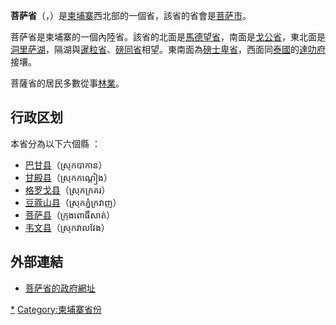 {{Unreferenced|time=2019-01-14T15:30:40+00:00}}
<!-- {{coor title dms|11|23|57|N|103|29|41|E|region:KH}}
//-->
{{Infobox Cambodian Province|
name = 菩萨省|
Provincial Capital = [[菩萨市|菩萨市]]|
khmer = ពោធិ៍សាត់|
area = 12,692|
population = 360,445|
population_as_of = 1998|
density = 28.4|
isocode = KH-15|
mapimage = Cambodia Pursat locator map.svg
}}

'''菩萨省'''（{{lang-km|ខេត្តពោធិ៍សាត់}}，{{IPA-km|kʰaet poː sat}}）是[[柬埔寨|柬埔寨]]西北部的一個省，該省的省會是[[菩萨市|菩萨市]]。

菩萨省是柬埔寨的一個內陸省。該省的北面是[[馬德望省|馬德望省]]，南面是[[戈公省|戈公省]]，東北面是[[洞里萨湖|洞里萨湖]]，隔湖與[[暹粒省|暹粒省]]、[[磅同省|磅同省]]相望。東南面為[[磅士卑省|磅士卑省]]，西面同[[泰國|泰國]]的[[達叻府|達叻府]]接壤。

菩薩省的居民多數從事[[林業|林業]]。

==行政区划==
本省分為以下六個縣<!--（''[[srŏk|srŏk]]''）-->：

*[[巴甘县|巴甘县]]（ស្រុកបាកាន）
*[[甘殿县|甘殿县]]（​ស្រុកកណ្តៀង）
*[[格罗戈县|格罗戈县]]（ស្រុកក្រគរ）
*[[豆蔻山县|豆蔻山县]]（ស្រុកភ្នំក្រវាញ）
*[[菩萨县|菩萨县]]（ក្រុងពោធិ៍សាត់）{{small|原为三坡密县（ស្រុកសំពៅមាស）}}
*[[韦文县|韦文县]]（ស្រុកវាលវែង）

== 外部連結 ==
* [http://pursat.sihanoukville-cambodia.com/ 菩萨省的政府網址]{{dead link|date=2018年4月 |bot=InternetArchiveBot |fix-attempted=yes }}
 
{{Cambodia}}
{{菩萨省行政区划}}
{{Cambodia-stub}}
[[Category:菩萨省|*]]
[[Category:柬埔寨省份|Category:柬埔寨省份]]